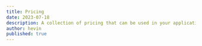 ```yaml
---
title: Pricing
date: 2023-07-18
description: A collection of pricing that can be used in your application
author: hevin
published: true
---
```


<ComponentPreview
  title="Pricing with animated number changing effect"
  name="pricing-four"
/>

<Separator />

<ComponentPreview title="Pricing with confetti effect" name="pricing-two" />

<Separator />

<ComponentPreview title="Pricing focused on PRO plan" name="pricing-one" />

<Separator />

<ComponentPreview title="Pricing with multiple plans" name="pricing-three" />

<Separator />

<ComponentPreview
  title="Pricing with detailed description"
  name="pricing-five"
/>
